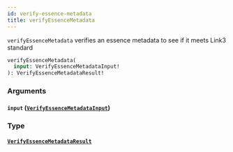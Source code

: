 ```yaml
---
id: verify-essence-metadata
title: verifyEssenceMetadata
---
```



`verifyEssenceMetadata` verifies an essence metadata to see if it meets Link3 standard

```graphql
verifyEssenceMetadata(
  input: VerifyEssenceMetadataInput!
): VerifyEssenceMetadataResult!
```


### Arguments

#### `input` ([`VerifyEssenceMetadataInput`](/reference/inputs/verify-essence-metadata-input))




### Type

#### [`VerifyEssenceMetadataResult`](/reference/objects/verify-essence-metadata-result) 






